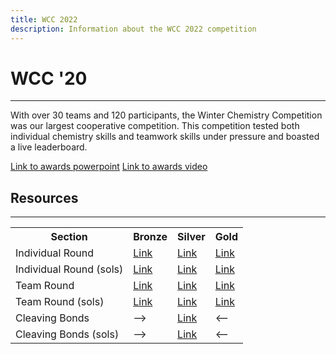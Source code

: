 ```yaml
---
title: WCC 2022
description: Information about the WCC 2022 competition
---
```


# WCC '20
---
With over 30 teams and 120 participants, the Winter Chemistry Competition was our largest cooperative competition.
This competition tested both individual chemistry skills and teamwork skills under pressure and boasted a live leaderboard.


<a href="https://docs.google.com/presentation/d/1hA--iP7BuU4KjkGACSNOl5gj6vq7z6fB6toWip2c_Kg/edit?usp=sharing">Link to awards powerpoint</a>
<a href="https://youtu.be/Pn04-FP6u-Y">Link to awards video</a>

## Resources
---
<table>
	<tr>
		<th>Section</th>
		<th>Bronze</th>
		<th>Silver</th>
		<th>Gold</th>
	</tr>
	<tr>
		<td>Individual Round</td>
		<td><a href="https://drive.google.com/file/d/1Aelxoo684UjSjW12VZKsZ3hejD7l8bS1/view?usp=sharing" class="text-blue-400 mt-0">Link</a></td>
		<td><a href="https://drive.google.com/file/d/1-9pBDJXZ_Gm8P512kRnDJ_KDbt-RfTbV/view?usp=sharing" class="text-blue-400 mt-0">Link</a></td>
		<td><a href="https://drive.google.com/file/d/1ZWjQTQ6CCJ3-JCzFUASeDCAcbYWMmkLI/view?usp=sharing" class="text-blue-400 mt-0">Link</a></td>
	</tr>
	<tr>
		<td>Individual Round (sols)</td>
		<td><a href="https://drive.google.com/file/d/1Zfs95Hd-1Y62BhTWKWE2INAN4YnJVcJA/view?usp=sharing" class="text-blue-400 mt-0">Link</a></td>
		<td><a href="https://drive.google.com/file/d/1M-EiIoCGsT1WfdCln-cAIIh_B9ds55PA/view?usp=sharing" class="text-blue-400 mt-0">Link</a></td>
		<td><a href="https://drive.google.com/file/d/1woueoZL3yMkH0rWJjMUPsCIdi0FK5mcg/view?usp=sharing" class="text-blue-400 mt-0">Link</a></td>
	</tr>
	<tr>
		<td>Team Round</td>
		<td><a href="https://drive.google.com/file/d/1IpRnQi314caIG2f1wx6LAK7yxq8EJYWj/view?usp=sharing" class="text-blue-400 mt-0">Link</a></td>
		<td><a href="https://drive.google.com/file/d/1agU9UOQmmShuBX2JrrEBdc9ZFpQfGh7N/view?usp=sharing" class="text-blue-400 mt-0">Link</a></td>
		<td><a href="https://drive.google.com/file/d/1nBWXsX5q2O2j2P194SYzFe3X9TW5WANg/view?usp=sharing" class="text-blue-400 mt-0">Link</a></td>
	</tr>
	<tr>
		<td>Team Round (sols)</td>
		<td><a href="https://drive.google.com/file/d/1nQ3M3Dpjemmp65U5zuz1waiVpl5cwrBe/view?usp=sharing" class="text-blue-400 mt-0">Link</a></td>
		<td><a href="https://drive.google.com/file/d/1ZVqGMlQlgQLkKoZGrVXTiqlTAGG44LjM/view?usp=sharing" class="text-blue-400 mt-0">Link</a></td>
		<td><a href="https://drive.google.com/file/d/1ETxO_2yJA8ISPOfJstyEDkG7KzquoXvN/view?usp=sharing" class="text-blue-400 mt-0">Link</a></td>
	</tr>
	<tr>
		<td>Cleaving Bonds</td>
		<td>--></td>
		<td><a href="https://drive.google.com/file/d/1dF9KqBbWuQwVZ6URKqf8DTIywiVTQbpa/view?usp=sharing" class="text-blue-400 mt-0">Link</a></td>
		<td>&lt;--</td>
	</tr>
	<tr>
		<td>Cleaving Bonds (sols)</td>
		<td>--></td>
		<td><a href="https://drive.google.com/file/d/1QqG2lD5Z-Fuk3ZIaKzffs3vBPrE-hD_s/view?usp=sharing" class="text-blue-400 mt-0">Link</a></td>
		<td>&lt;--</td>
	</tr>
</table>